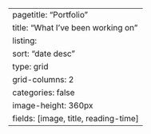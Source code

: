 ---
pagetitle: "Portfolio"
title: "What I've been working on"
listing:
  sort: "date desc"
  type: grid
  grid-columns: 2
  categories: false
  image-height: 360px
  fields: [image, title, reading-time]
---